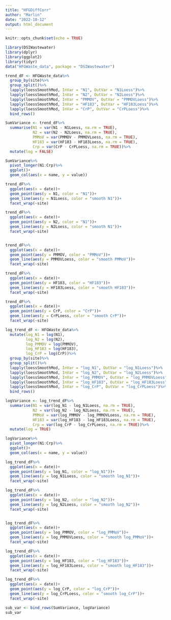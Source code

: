 ```yaml
---
title: "HFGDiffCorr"
author: "Marlin"
date: "2022-10-12"
output: html_document
---
```


```r
knitr::opts_chunk$set(echo = TRUE)
```



```r
library(DSIWastewater)
library(dplyr)
library(ggplot2)
library(tidyr)
data("HFGWaste_data", package = "DSIWastewater")
```



```r
trend_dF <- HFGWaste_data%>%
  group_by(site)%>%
  group_split()%>%
  lapply(loessSmoothMod, InVar = "N1", OutVar = "N1Loess")%>%
  lapply(loessSmoothMod, InVar = "N2", OutVar = "N2Loess")%>%
  lapply(loessSmoothMod, InVar = "PMMOV", OutVar = "PMMOVLoess")%>%
  lapply(loessSmoothMod, InVar = "HF183", OutVar = "HF183Loess")%>%
  lapply(loessSmoothMod, InVar = "CrP", OutVar = "CrPLoess")%>%
  bind_rows()

SumVariance <- trend_dF%>%
  summarise(N1 = var(N1 - N1Loess, na.rm = TRUE),
            N2 = var(N2 - N2Loess, na.rm = TRUE),
            PMMoV = var(PMMOV - PMMOVLoess, na.rm = TRUE),
            HF183 = var(HF183 - HF183Loess, na.rm = TRUE),
            Crp = var(CrP - CrPLoess, na.rm = TRUE))%>%
  mutate(log = FALSE)

SumVariance%>%
  pivot_longer(N1:Crp)%>%
  ggplot()+
  geom_col(aes(x = name, y = value))
```

```r
trend_dF%>%
  ggplot(aes(x = date))+
  geom_point(aes(y = N1, color = "N1"))+
  geom_line(aes(y = N1Loess, color = "smooth N1"))+
  facet_wrap(~site)

trend_dF%>%
  ggplot(aes(x = date))+
  geom_point(aes(y = N2, color = "N1"))+
  geom_line(aes(y = N2Loess, color = "smooth N1"))+
  facet_wrap(~site)


trend_dF%>%
  ggplot(aes(x = date))+
  geom_point(aes(y = PMMOV, color = "PMMoV"))+
  geom_line(aes(y = PMMOVLoess, color = "smooth PMMoV"))+
  facet_wrap(~site)

trend_dF%>%
  ggplot(aes(x = date))+
  geom_point(aes(y = HF183, color = "HF183"))+
  geom_line(aes(y = HF183Loess, color = "smooth HF183"))+
  facet_wrap(~site)

trend_dF%>%
  ggplot(aes(x = date))+
  geom_point(aes(y = CrP, color = "CrP"))+
  geom_line(aes(y = CrPLoess, color = "smooth CrP"))+
  facet_wrap(~site)
```



```r
log_trend_dF <- HFGWaste_data%>%
  mutate(log_N1 = log(N1),
         log_N2 = log(N2),
         log_PMMOV = log(PMMOV),
         log_HF183 = log(HF183),
         log_CrP = log(CrP))%>%
  group_by(site)%>%
  group_split()%>%
  lapply(loessSmoothMod, InVar = "log_N1", OutVar = "log_N1Loess")%>%
  lapply(loessSmoothMod, InVar = "log_N2", OutVar = "log_N2Loess")%>%
  lapply(loessSmoothMod, InVar = "log_PMMOV", OutVar = "log_PMMOVLoess")%>%
  lapply(loessSmoothMod, InVar = "log_HF183", OutVar = "log_HF183Loess")%>%
  lapply(loessSmoothMod, InVar = "log_CrP", OutVar = "log_CrPLoess")%>%
  bind_rows()

logVariance <- log_trend_dF%>%
  summarise(N1 = var(log_N1 - log_N1Loess, na.rm = TRUE),
            N2 = var(log_N2 - log_N2Loess, na.rm = TRUE),
            PMMoV = var(log_PMMOV - log_PMMOVLoess, na.rm = TRUE),
            HF183 = var(log_HF183 - log_HF183Loess, na.rm = TRUE),
            Crp = var(log_CrP - log_CrPLoess, na.rm = TRUE))%>%
  mutate(log = TRUE)

logVariance%>%
  pivot_longer(N1:Crp)%>%
  ggplot()+
  geom_col(aes(x = name, y = value))
```

```r
log_trend_dF%>%
  ggplot(aes(x = date))+
  geom_point(aes(y = log_N1, color = "log_N1"))+
  geom_line(aes(y = log_N1Loess, color = "smooth log_N1"))+
  facet_wrap(~site)

log_trend_dF%>%
  ggplot(aes(x = date))+
  geom_point(aes(y = log_N2, color = "log_N2"))+
  geom_line(aes(y = log_N2Loess, color = "smooth log_N2"))+
  facet_wrap(~site)


log_trend_dF%>%
  ggplot(aes(x = date))+
  geom_point(aes(y = log_PMMOV, color = "log_PMMoV"))+
  geom_line(aes(y = log_PMMOVLoess, color = "smooth log_PMMoV"))+
  facet_wrap(~site)

log_trend_dF%>%
  ggplot(aes(x = date))+
  geom_point(aes(y = log_HF183, color = "log_HF183"))+
  geom_line(aes(y = log_HF183Loess, color = "smooth log_HF183"))+
  facet_wrap(~site)

log_trend_dF%>%
  ggplot(aes(x = date))+
  geom_point(aes(y = log_CrP, color = "log_CrP"))+
  geom_line(aes(y = log_CrPLoess, color = "smooth log_CrP"))+
  facet_wrap(~site)
```




```r
sub_var <- bind_rows(SumVariance, logVariance)
sub_var
```

